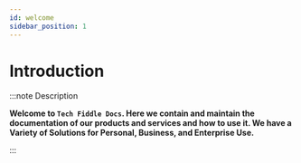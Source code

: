 ```yaml
---
id: welcome
sidebar_position: 1
---
```


# Introduction

:::note Description

**Welcome to `Tech Fiddle Docs`. Here we contain and maintain the documentation of our products and services and how to use it. We have a Variety of Solutions for Personal, Business, and Enterprise Use.**

:::
